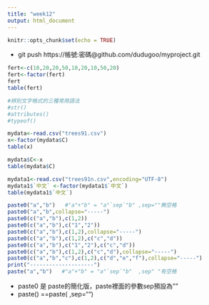 ```yaml
---
title: "week12"
output: html_document
---
```


```r
knitr::opts_chunk$set(echo = TRUE)
```


- git push https://帳號:密碼@github.com/dudugoo/myproject.git



```r
fert<-c(10,20,20,50,10,20,10,50,20)
fert<-factor(fert)
fert
table(fert)
```

```r
#辨別文字格式的三種常用語法
#str()
#attributes()
#typeof()
```

```r
mydata<-read.csv("trees91.csv")
x<-factor(mydata$C)
table(x)

mydata$C<-x
table(mydata$C)
```

```r
mydata1<-read.csv("trees91n.csv",encoding="UTF-8")
mydata1$`中文` <-factor(mydata1$`中文`)
table(mydata1$`中文`)
```

```r
paste0("a","b")   #"a"+"b" = "a"`sep`"b" ,sep=""無空格
paste0("a","b",collapse="-----")
paste0(c("a","b"),c(1,2))
paste0(c("a","b"),c("1","2"))
paste0(c("a","b"),c(1,2),collapse="-----")
paste0(c("a","b"),c(1,2),c("c","d"))
paste0(c("a","b"),c("1","2"),c("c","d"))
paste0(c("a","b"),c(1,2),c("c","d"),collapse="-----")
paste0(c("a","b","c"),c(1,2),c("d","e","f"),collapse="-----")
print("--------------------")
paste("a","b")   #"a"+"b" = "a"`sep`"b"  ,sep" "有空格
```

- paste0 是 paste的簡化版，paste裡面的參數sep預設為""
- paste() ==paste( ,sep="")






















